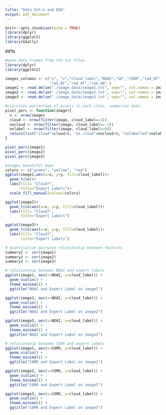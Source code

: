 ```yaml
---
title: "Data Intro and EDA"
output: pdf_document
---
```


```r
knitr::opts_chunk$set(echo = TRUE)
library(dplyr)
library(ggplot2)
library(GGally)
```
##1b
```r
#make data frames from the txt files
library(dplyr)
library(ggplot2)

images_columns <- c("y", "x","cloud_label","NDAI","SD","CORR","rad_DF","rad_CF",
                    "rad_BF","rad_AF","rad_AN" )
image1 <- read.delim("./image_data/image1.txt", sep="", col.names = images_columns)
image2 <- read.delim("./image_data/image2.txt", sep="", col.names = images_columns)
image3 <- read.delim("./image_data/image3.txt", sep="", col.names = images_columns)
```

```r
#calculate percentage of pixels in each class, summarize data
pixel_perc <- function(image){
  n <- nrow(image)
  cloud <- nrow(filter(image, cloud_label==1))
  nocloud <- nrow(filter(image, cloud_label==-1))
  nolabel <- nrow(filter(image, cloud_label==0))
  return(list("cloud"=cloud/n, "no cloud"=nocloud/n, "unlabelled"=nolabel/n))
}

pixel_perc(image1)
pixel_perc(image2)
pixel_perc(image3)
```


```r
#images beautiful maps
colors <- c("green", "yellow", "red")
ggplot(image1,aes(x=x, y=y, fill=cloud_label))+
  geom_tile()+
  labs(fill= "Cloud?",
       title="Expert Labels")+
  scale_fill_manual(values=colors)

ggplot(image2)+
  geom_tile(aes(x=x, y=y, fill=cloud_label))+
  labs(fill= "Cloud?",
       title="Expert Labels")

ggplot(image3)+
  geom_tile(aes(x=x, y=y, fill=cloud_label))+
  labs(fill= "Cloud?",
       title="Expert Labels")
```

```r
# quantitative pairwise relationship between features
summary1 <- cor(image1)
summary2 <- cor(image2)
summary3 <- cor(image3)
```

```r
# relationship between NDAI and expert labels
ggplot(image1, aes(x=NDAI, y=cloud_label)) + 
  geom_violin() + 
  theme_minimal() +
  ggtitle("NDAI and Expert Label on image1")

ggplot(image2, aes(x=NDAI, y=cloud_label)) + 
  geom_violin() + 
  theme_minimal() +
  ggtitle("NDAI and Expert Label on image2")

ggplot(image3, aes(x=NDAI, y=cloud_label)) + 
  geom_violin() + 
  theme_minimal() +
  ggtitle("NDAI and Expert Label on image3")
```
```r
# relationship between CORR and expert labels
ggplot(image1, aes(x=CORR, y=cloud_label)) + 
  geom_violin() + 
  theme_minimal() +
  ggtitle("CORR and Expert Label on image1")

ggplot(image2, aes(x=CORR, y=cloud_label)) + 
  geom_violin() + 
  theme_minimal() +
  ggtitle("CORR and Expert Label on image2")

ggplot(image3, aes(x=CORR, y=cloud_label)) + 
  geom_violin() + 
  theme_minimal() +
  ggtitle("CORR and Expert Label on image3")
```

